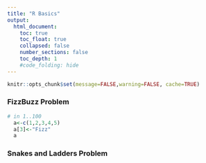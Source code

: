 ```yaml
---
title: "R Basics"
output:
  html_document:
    toc: true
    toc_float: true
    collapsed: false
    number_sections: false
    toc_depth: 1
    #code_folding: hide
---
```


```r
knitr::opts_chunk$set(message=FALSE,warning=FALSE, cache=TRUE)
```

### FizzBuzz Problem

```r
# in 1..100
  a<-c(1,2,3,4,5)
  a[3]<-"Fizz"
  a
```


### Snakes and Ladders Problem
